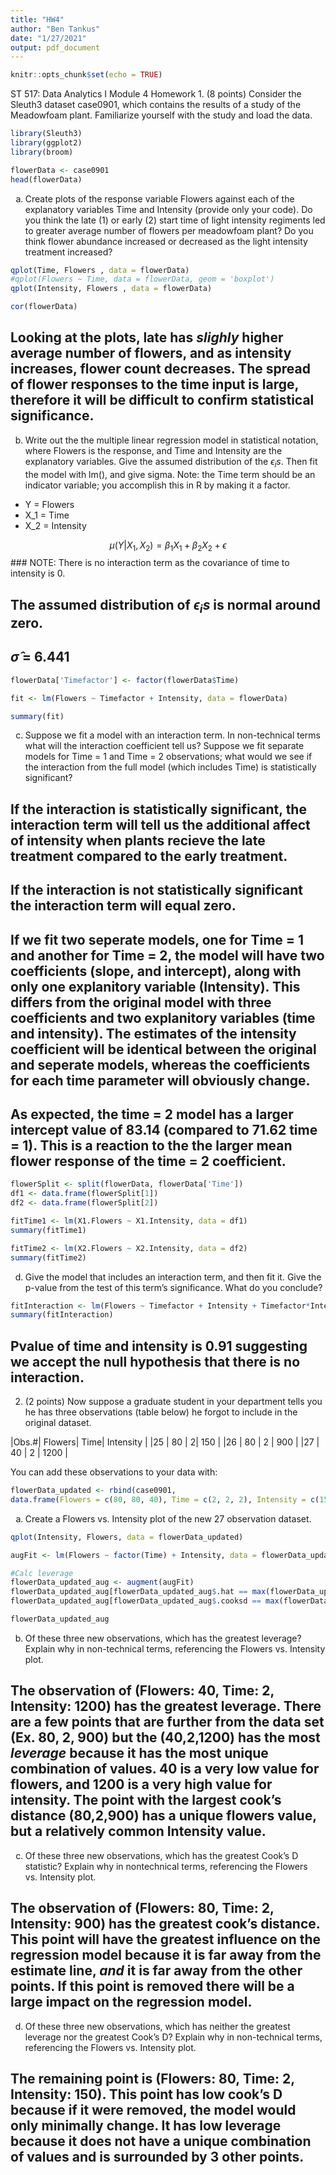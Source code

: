 ```yaml
---
title: "HW4"
author: "Ben Tankus"
date: "1/27/2021"
output: pdf_document
---
```


```r
knitr::opts_chunk$set(echo = TRUE)
```

ST 517: Data Analytics I
Module 4 Homework
1. (8 points) Consider the Sleuth3 dataset case0901, which contains the results of a study of the Meadowfoam plant. Familiarize yourself with the study and load the data.

```r
library(Sleuth3)
library(ggplot2)
library(broom)

flowerData <- case0901
head(flowerData)


```


(a) Create plots of the response variable Flowers against each of the explanatory variables Time and
Intensity (provide only your code). Do you think the late (1) or early (2) start time of light
intensity regiments led to greater average number of flowers per meadowfoam plant? Do you think
flower abundance increased or decreased as the light intensity treatment increased?

```r
qplot(Time, Flowers , data = flowerData)
#qplot(Flowers ~ Time, data = flowerData, geom = 'boxplot')
qplot(Intensity, Flowers , data = flowerData)

cor(flowerData)
```

## Looking at the plots, late has *slighly* higher average number of flowers, and as intensity increases, flower count decreases. The spread of flower responses to the time input is large, therefore it will be difficult to confirm statistical significance. 


(b) Write out the the multiple linear regression model in statistical notation, where Flowers is the
response, and Time and Intensity are the explanatory variables. Give the assumed distribution
of the $\epsilon_is$. Then fit the model with lm(), and give sigma. Note: the Time term should be an indicator
variable; you accomplish this in R by making it a factor.

* Y = Flowers
* X_1 = Time
* X_2 = Intensity

$$\mu(Y | X_1, X_2) = \beta_1X_1 + \beta_2X_2 + \epsilon$$
### NOTE: There is no interaction term as the covariance of time to intensity is 0.

## The assumed distribution of $\epsilon_is$ is normal around zero.
## $\hat\sigma$ = 6.441 


```r
flowerData['Timefactor'] <- factor(flowerData$Time)

fit <- lm(Flowers ~ Timefactor + Intensity, data = flowerData)

summary(fit)

```


(c) Suppose we fit a model with an interaction term. In non-technical terms what will the interaction
coefficient tell us? Suppose we fit separate models for Time = 1 and Time = 2 observations;
what would we see if the interaction from the full model (which includes Time) is statistically
significant?


## If the interaction is statistically significant, the interaction term will tell us the additional affect of intensity when plants recieve the late treatment compared to the early treatment. 
## If the interaction is not statistically significant the interaction term will equal zero.

## If we fit two seperate models, one for Time = 1 and another for Time = 2, the model will have two coefficients (slope, and intercept), along with only one explanitory variable (Intensity). This differs from the original model with three coefficients and two explanitory variables (time and intensity). The estimates of the intensity coefficient will be identical between the original and seperate models, whereas the coefficients for each time parameter will obviously change. 

## As expected, the time = 2 model has a larger intercept value of 83.14 (compared to 71.62 time = 1). This is a reaction to the the larger mean flower response of the time = 2 coefficient.

```r
flowerSplit <- split(flowerData, flowerData['Time'])
df1 <- data.frame(flowerSplit[1])
df2 <- data.frame(flowerSplit[2])

fitTime1 <- lm(X1.Flowers ~ X1.Intensity, data = df1)
summary(fitTime1)

fitTime2 <- lm(X2.Flowers ~ X2.Intensity, data = df2)
summary(fitTime2)

```

(d) Give the model that includes an interaction term, and then fit it. Give the p-value from the test of
this term’s significance. What do you conclude?

```r

fitInteraction <- lm(Flowers ~ Timefactor + Intensity + Timefactor*Intensity, data = flowerData)
summary(fitInteraction)

```

## Pvalue of time and intensity is 0.91 suggesting we accept the null hypothesis that there is no interaction.

2. (2 points) Now suppose a graduate student in your department tells you he has three observations (table
below) he forgot to include in the original dataset.

|Obs.#|  Flowers|  Time| Intensity  |
|25   |   80    |   2|     150     |
|26   |    80     |  2 |    900     |
|27   |    40    |   2  |   1200    |

You can add these observations to your data with:
```r
flowerData_updated <- rbind(case0901,
data.frame(Flowers = c(80, 80, 40), Time = c(2, 2, 2), Intensity = c(150, 900, 1200)))

```

(a) Create a Flowers vs. Intensity plot of the new 27 observation dataset.

```r
qplot(Intensity, Flowers, data = flowerData_updated)

augFit <- lm(Flowers ~ factor(Time) + Intensity, data = flowerData_updated)

#Calc leverage
flowerData_updated_aug <- augment(augFit)
flowerData_updated_aug[flowerData_updated_aug$.hat == max(flowerData_updated_aug$.hat),] # max leverage
flowerData_updated_aug[flowerData_updated_aug$.cooksd == max(flowerData_updated_aug$.cooksd),] # max leverage

flowerData_updated_aug
```


(b) Of these three new observations, which has the greatest leverage? Explain why in non-technical
terms, referencing the Flowers vs. Intensity plot.


## The observation of (Flowers: 40, Time: 2, Intensity: 1200) has the greatest leverage. There are a few points that are further from the data set (Ex. 80, 2, 900) but the (40,2,1200) has the most *leverage* because it has the most unique combination of values. 40 is a very low value for flowers, and 1200 is a very high value for intensity. The point with the largest cook's distance (80,2,900) has a unique flowers value, but a relatively common Intensity value. 


(c) Of these three new observations, which has the greatest Cook’s D statistic? Explain why in nontechnical terms, referencing the Flowers vs. Intensity plot.

## The observation of (Flowers: 80, Time: 2, Intensity: 900) has the greatest cook's distance. This point will have the greatest influence on the regression model because it is far away from the estimate line, *and* it is far away from the other points. If this point is removed there will be a large impact on the regression model.

(d) Of these three new observations, which has neither the greatest leverage nor the greatest Cook’s
D? Explain why in non-technical terms, referencing the Flowers vs. Intensity plot.

## The remaining point is (Flowers: 80, Time: 2, Intensity: 150). This point has low cook's D because if it were removed, the model would only minimally change. It has low leverage because it does not have a unique combination of values and is surrounded by 3 other points.

